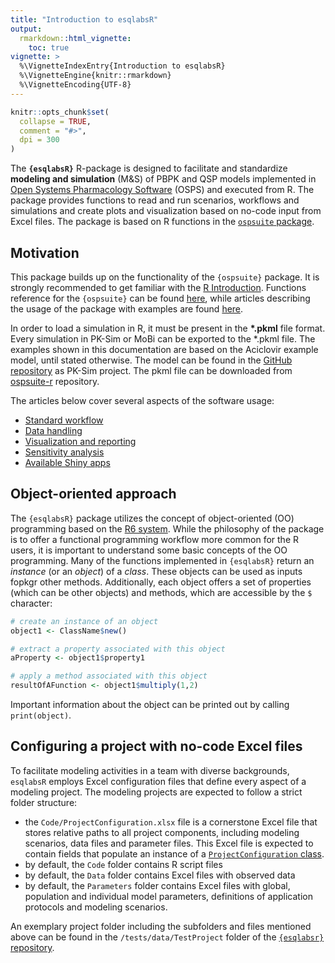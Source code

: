 ```yaml
---
title: "Introduction to esqlabsR"
output: 
  rmarkdown::html_vignette:
    toc: true
vignette: >
  %\VignetteIndexEntry{Introduction to esqlabsR}
  %\VignetteEngine{knitr::rmarkdown}
  %\VignetteEncoding{UTF-8}
---
```


```r
knitr::opts_chunk$set(
  collapse = TRUE,
  comment = "#>",
  dpi = 300
)
```

The **`{esqlabsR}`** R-package is designed to facilitate and standardize **modeling and simulation** (M&S) of PBPK and QSP models implemented in [Open Systems Pharmacology Software](https://www.open-systems-pharmacology.org/) (OSPS) and executed from R. The package provides functions to read and run scenarios, workflows and simulations and create plots and visualization based on no-code input from Excel files. The package is based on R functions in the [`ospsuite` package](https://github.com/Open-Systems-Pharmacology/dev/OSPSuite-R).

## Motivation

This package builds up on the functionality of the `{ospsuite}` package. It is strongly recommended to get familiar with the [R Introduction](https://www.open-systems-pharmacology.org/OSPSuite-R/dev/). 
Functions reference for the `{ospsuite}` can be found [here](https://www.open-systems-pharmacology.org/OSPSuite-R/dev/reference/index.html), 
while articles describing the usage of the package with examples are found [here](https://www.open-systems-pharmacology.org/OSPSuite-R/dev/articles/).

In order to load a simulation in R, it must be present in the **\*.pkml** file format. Every simulation in PK-Sim or MoBi can be exported to the *.pkml file. The examples shown in this documentation are based on the Aciclovir example model, until stated otherwise. The model can be found in the [GitHub repository](https://github.com/Open-Systems-Pharmacology/Example_Aciclovir) as PK-Sim project. The pkml file can be downloaded from [ospsuite-r](https://github.com/Open-Systems-Pharmacology/OSPSuite-R/blob/develop/inst/extdata/Aciclovir.pkml) repository.

The articles below cover several aspects of the software usage:

* [Standard workflow](standard-workflow.html)
* [Data handling](data-handling.html)
* [Visualization and reporting](visualization-and-reporting.html)
* [Sensitivity analysis](sensitivity-analysis.html)
* [Available Shiny apps](shiny-apps.html)

## Object-oriented approach

The `{esqlabsR}` package utilizes the concept of object-oriented (OO) programming based on the [R6 system](https://adv-r.hadley.nz/r6.html). While the philosophy of the package is to offer a functional programming workflow more common for the R users, it is important to understand some basic concepts of the OO programming. Many of the functions implemented in `{esqlabsR}` return an *instance* (or an *object*) of a *class*. These objects can be used as inputs fopkgr other methods. Additionally, each object offers a set of properties (which can be other objects) and methods, which are accessible by the `$` character:

```r
# create an instance of an object
object1 <- ClassName$new()

# extract a property associated with this object
aProperty <- object1$property1

# apply a method associated with this object
resultOfAFunction <- object1$multiply(1,2)
```

Important information about the object can be printed out by calling `print(object)`.

## Configuring a project with no-code Excel files

To facilitate modeling activities in a team with diverse backgrounds, `esqlabsR` employs Excel configuration files that define every aspect of a modeling project. The modeling projects are expected to follow a strict folder structure: 

* the `Code/ProjectConfiguration.xlsx` file is a cornerstone Excel file that stores relative paths to all project components, including modeling scenarios, data files and parameter files. This Excel file is expected to contain fields that populate an instance of a [`ProjectConfiguration` class](../reference/ProjectConfiguration.html).
* by default, the `Code` folder contains R script files
* by default, the `Data` folder contains Excel files with observed data
* by default, the `Parameters` folder contains Excel files with global, population and individual model parameters, definitions of application protocols and modeling scenarios.

An exemplary project folder including the subfolders and files mentioned above can be found in the `/tests/data/TestProject` folder of the [`{esqlabsr}` repository](https://github.com/esqLABS/esqlabsR/tree/develop/tests/data/TestProject).
